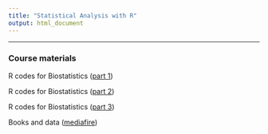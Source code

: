 ```yaml
---
title: "Statistical Analysis with R"
output: html_document
---
```


--------------------------------------------------------------------------------

### Course materials

R codes for Biostatistics ([part 1](http://rpubs.com/chidungkt/343295))

R codes for Biostatistics ([part 2](http://rpubs.com/chidungkt/352233))

R codes for Biostatistics ([part 3](http://rpubs.com/chidungkt/352267))

Books and data ([mediafire](http://www.mediafire.com/file/acnfklrr99u15up/Book_Data.rar))

